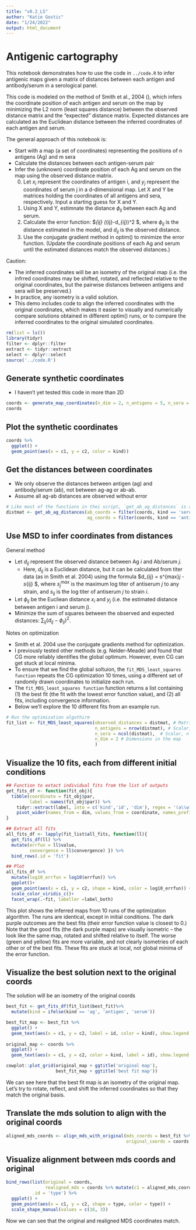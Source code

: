 ```yaml
---
title: "v0.2_LS"
author: "Katie Gostic"
date: "1/24/2022"
output: html_document
---
```


# Antigenic cartography

This notebook demonstrates how to use the code in `../code.R` to infer antigenic maps given a matrix of distances between each antigen and antibody/serum in a serological panel.

This code is modeled on the method of Smith et al., 2004 (), which infers the coordinate position of each antigen and serum on the map by minimizing the L2 norm (least squares distance) between the observed distance matrix and the "expected" distance matrix. Expected distances are calculated as the Euclidean distance between the inferred coordinates of each antigen and serum.

The general approach of this notebook is:

* Start with a map (a set of coordinates) representing the positions of n antigens (Ag) and m sera
* Calculate the distances between each antigen-serum pair
* Infer the (unknown) coordinate position of each Ag and serum on the map using the observed distance matrix.
  0. Let $x_i$ represent the coordinates of antigen i, and $y_j$ represent the coordinates of serum j in a d-dimensional map. Let X and Y be matrices holding the coordinates of all antigens and sera, respectively. Input a starting guess for X and Y.
  1. Using X and Y, estimnate the distance $\phi_{ij}$ between each Ag and serum.
  2. Calculate the error function: $\sum_{ij} (\phi_{ij}-d_{ij})^2 $, where $\phi_{ij}$ is the distance estimated in the model, and $d_{ij}$ is the observed distance.
  3. Use the conjugate gradient method in optim() to minimize the error function. (Update the coordinate positions of each Ag and serum until the estimated distances match the observed distances.)
  
  
Caution: 

* The inferred coordinates will be an isometry of the original map (i.e. the infrred coordinates may be shifted, rotated, and reflected relative to the original coordinates, but the pairwise distances between antigens and sera will be preserved.)
* In practice, any isometry is a valid solution.
* This demo includes code to align the inferred coordinates with the original coordinates, which makes it easier to visually and numerically compare solutions obtained in different optim() runs, or to compare the inferred coordinates to the original simulated coordinates.



```r
rm(list = ls())
library(tidyr)
filter <- dplyr::filter
extract <- tidyr::extract
select <- dplyr::select
source('../code.R')
```

## Generate synthetic coordinates

* I haven't yet tested this code in more than 2D

```r
coords <- generate_map_coordinates(n_dim = 2, n_antigens = 5, n_sera = 6, map_range = c(-10, 10))
coords
```

## Plot the synthetic coordinates
```r
coords %>%
  ggplot() +
  geom_point(aes(x = c1, y = c2, color = kind))
```

## Get the distances between coordinates

* We only observe the distances between antigen (ag) and antibody/serum (ab), not between ag-ag or ab-ab.
* Assume all ag-ab distances are observed without error

```r
# Like most of the functions in thei script, `get_ab_ag_distances` is a function defined in `../code.R`
distmat <- get_ab_ag_distances(ab_coords = filter(coords, kind == 'serum') %>% coord_tibble_to_matrix(),
                               ag_coords = filter(coords, kind == 'antigen') %>% coord_tibble_to_matrix())
```

## Use MSD to infer coordinates from distances

General method

* Let $d_{ij}$ represent the observed distance between Ag $i$ and Ab/serum $j$.
  * Here, $d_{ij}$ is a Euclidean distance, but it can be calculated from titer data (as in Smith et al. 2004) using the formula $d_{ij} = s^{max}_j - s_{ij}  $, where $s^{max}_j$ is the maximum log titer of antiserum $j$ to any strain, and $s_{ij}$ is the log titer of antiserum $j$ to strain $i$.
* Let $\phi_{ij}$ be the Eucliean distance $x_i$ and $y_j$ (i.e. the estimated distance between antigen i and serum j).
* Minimize the sum of squares between the observed and expected distances: $\sum_{ij} (d_{ij}-\phi_{ij})^2$.
  

Notes on optimization
  
* Smith et al. 2004 use the conjugate gradients method for optimization.
* I previously tested other methods (e.g. Nelder-Meade) and found that CG more reliably identifies the global optimum. However, even CG can get stuck at local minima.
* To ensure that we find the global soltuion, the `fit_MDS_least_squares function` repeats the CG optimization 10 times, using a different set of randomly drawn coordinates to initialize each run. 
* The `fit_MDS_least_squares function` function returns a list containing (1) the best fit (the fit with the lowest error function value), and (2) all fits, including convergence information.
* Below we'll explore the 10 different fits from an example run.

```r
# Run the optimization algothirm
fit_list <- fit_MDS_least_squares(observed_distances = distmat, # Matrix of observed distances (n_antigens x n_sera)
                                  n_antigens = nrow(distmat), # Scalar, n antigens. Must match nrow(observed_distances).
                                  n_sera = ncol(distmat),  # Scalar, n sera. Must match ncol(observed_distances)
                                  n_dim = 2 # Dimensions in the map
                                  )
```

## Visualize the 10 fits, each from different initial conditions
```r
## Function to extact individual fits from the list of outputs
get_fits_df <- function(fit_obj){
  tibble(coordinate = fit_obj$par,
         label = names(fit_obj$par)) %>%
    tidyr::extract(label, into = c('kind','id', 'dim'), regex = '(a\\w)(\\d)c(\\d)', convert = T) %>%
    pivot_wider(names_from = dim, values_from = coordinate, names_prefix = 'c') 
}
```

```r
## Extract all fits
all_fits_df <- lapply(fit_list$all_fits, function(ll){ 
  get_fits_df(ll) %>%
  mutate(errfun = ll$value,
         convergence = ll$convergence) }) %>%
  bind_rows(.id = 'fit')
```


```r
## Plot
all_fits_df %>%
  mutate(log10_errfun = log10(errfun)) %>%
  ggplot()+
  geom_point(aes(x = c1, y = c2, shape = kind, color = log10_errfun)) +
  scale_color_viridis_c()+
  facet_wrap(.~fit, labeller =label_both)
```
This plot shows the inferred maps from 10 runs of the optimization algorithm. The runs are identical, except in initial conditions. The dark purple outcomes are the best fits (their error function value is closest to 0.) Note that the good fits (the dark purple maps) are visually isometric -- the look like the same map, rotated and shifted relative to itself. The worse (green and yellow) fits are more variable, and not clearly isometries of each other or of the best fits. These fits are stuck at local, not global minima of the error function.


## Visualize the best solution next to the original coords

The solution will be an isometry of the original coords
```r
best_fit <- get_fits_df(fit_list$best_fit)%>%
  mutate(kind = ifelse(kind == 'ag', 'antigen', 'serum'))
```

```r
best_fit_map <- best_fit %>%
  ggplot() +
  geom_text(aes(x = c1, y = c2, label = id, color = kind), show.legend = F)
  
original_map <- coords %>%
  ggplot() +
  geom_text(aes(x = c1, y = c2, color = kind, label = id), show.legend = F)

cowplot::plot_grid(original_map + ggtitle('original map'),
                   best_fit_map + ggtitle('best fit map'))
```
We can see here that the best fit map is an isometry of the original map. Let's try to rotate, reflect, and shift the inferred coordinates so that they match the original basis.

## Translate the mds solution to align with the original coords
```r
aligned_mds_coords <- align_mds_with_original(mds_coords = best_fit %>% select(c1, c2) %>% as.matrix(), 
                                              original_coords = coords %>% select(c1, c2) %>% as.matrix())
```

## Visualize alignment between mds coords and original
```r
bind_rows(list(original = coords,
               realigned_mds = coords %>% mutate(c1 = aligned_mds_coords[,1], c2 = aligned_mds_coords[,2])),
          .id = 'type') %>%
  ggplot() +
  geom_point(aes(x = c1, y = c2, shape = type, color = type)) +
  scale_shape_manual(values = c(16, 3))
```
Now we can see that the original and realigned MDS coordinates match.

